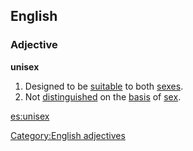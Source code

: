 ==English==

===Adjective===
'''unisex'''
# Designed to be [[suitable]] to both [[sexes]].
# Not [[distinguish]]ed on the [[basis]] of [[sex]].

[[Category:English adjectives]]

[[es:unisex]]